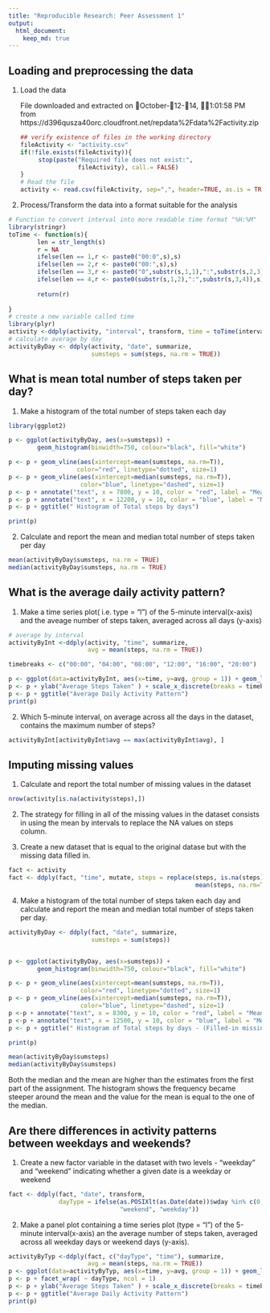 ```yaml
---
title: "Reproducible Research: Peer Assessment 1"
output: 
  html_document:
    keep_md: true
---
```



## Loading and preprocessing the data

1. Load the data

   File downloaded and extracted on October-12-14, 1:01:58 PM from
   https://d396qusza40orc.cloudfront.net/repdata%2Fdata%2Factivity.zip
```r
## verify existence of files in the working directory
fileActivity <- "activity.csv"
if(!file.exists(fileActivity)){
        stop(paste("Required file does not exist:",
                   fileActivity), call.= FALSE)
}
# Read the file
activity <- read.csv(fileActivity, sep=",", header=TRUE, as.is = TRUE)
```
2. Process/Transform the data into a format suitable for the analysis
```r
# Function to convert interval into more readable time format "%H:%M"
library(stringr)
toTime <- function(s){
        len = str_length(s)
        r = NA
        ifelse(len == 1,r <- paste0("00:0",s),s)
        ifelse(len == 2,r <- paste0("00:",s),s)
        ifelse(len == 3,r <- paste0("0",substr(s,1,1),":",substr(s,2,3)),s)
        ifelse(len == 4,r <- paste0(substr(s,1,2),":",substr(s,3,4)),s)
        
        return(r)
        
}
# create a new variable called time
library(plyr)
activity <-ddply(activity, "interval", transform, time = toTime(interval))
# calculate average by day
activityByDay <- ddply(activity, "date", summarize,
                       sumsteps = sum(steps, na.rm = TRUE))
```

## What is mean total number of steps taken per day?

1. Make a histogram of the total number of steps taken each day

```r
library(ggplot2)

p <- ggplot(activityByDay, aes(x=sumsteps)) + 
        geom_histogram(binwidth=750, colour="black", fill="white")

p <- p + geom_vline(aes(xintercept=mean(sumsteps, na.rm=T)),   
                   color="red", linetype="dotted", size=1)
p <- p + geom_vline(aes(xintercept=median(sumsteps, na.rm=T)),   
                    color="blue", linetype="dashed", size=1)
p <- p + annotate("text", x = 7800, y = 10, color = "red", label = "Mean")
p <- p + annotate("text", x = 12200, y = 10, color = "blue", label = "Median")
p <- p + ggtitle(" Histogram of Total steps by days")

print(p)
```

2.  Calculate and report the mean and median total number of steps taken per day

```r
mean(activityByDay$sumsteps, na.rm = TRUE)
median(activityByDay$sumsteps, na.rm = TRUE)
```
## What is the average daily activity pattern?

1. Make a time series plot( i.e. type = "l") of the 5-minute interval(x-axis)
   and the aveage number of steps taken, averaged across all days (y-axis)
   
```r
# average by interval
activityByInt <-ddply(activity, "time", summarize,
                      avg = mean(steps, na.rm = TRUE))

timebreaks <- c("00:00", "04:00", "08:00", "12:00", "16:00", "20:00")

p <- ggplot(data=activityByInt, aes(x=time, y=avg, group = 1)) + geom_line()
p <- p + ylab("Average Steps Taken" ) + scale_x_discrete(breaks = timebreaks)
p <- p + ggtitle("Average Daily Activity Pattern")
print(p)
```

2. Which 5-minute interval, on average across all the days in the dataset, contains the
   maximum number of steps?
   
```r
activityByInt[activityByInt$avg == max(activityByInt$avg), ]
```

## Imputing missing values

1. Calculate and report the total number of missing values in the dataset

```r
nrow(activity[is.na(activity$steps),])
```

2. The strategy for filling in all of the missing values in the dataset consists
   in using the mean by intervals to replace the NA values on steps column.
   
3. Create a new dataset that is equal to the original datase but with the
   missing data filled in.
   
```r
fact <- activity
fact <- ddply(fact, "time", mutate, steps = replace(steps, is.na(steps),
                                                    mean(steps, na.rm=TRUE)))
```

4. Make a histogram of the total number of steps taken each day and calculate
   and report the mean and median total number of steps taken per day.

```r
activityByDay <- ddply(fact, "date", summarize,
                       sumsteps = sum(steps))


p <- ggplot(activityByDay, aes(x=sumsteps)) + 
        geom_histogram(binwidth=750, colour="black", fill="white")

p <- p + geom_vline(aes(xintercept=mean(sumsteps, na.rm=T)),   
                    color="red", linetype="dotted", size=1)
p <- p + geom_vline(aes(xintercept=median(sumsteps, na.rm=T)),   
                    color="blue", linetype="dashed", size=1)
p <-p + annotate("text", x = 8300, y = 10, color = "red", label = "Mean")
p <-p + annotate("text", x = 12500, y = 10, color = "blue", label = "Median")
p <- p + ggtitle(" Histogram of Total steps by days - (Filled-in missing values)")

print(p)

mean(activityByDay$sumsteps)
median(activityByDay$sumsteps)

```

Both the median and the mean are higher than the estimates from the first part of the assignment. The histogram shows the frequency became steeper around the mean and the value for the mean is equal to the one of the median.

## Are there differences in activity patterns between weekdays and weekends?

1. Create a new factor variable in the dataset with two levels - "weekday" and
   "weekend" indicating whether a given date is a weekday or weekend
   
```r

fact <- ddply(fact, "date", transform,
              dayType = ifelse(as.POSIXlt(as.Date(date))$wday %in% c(0,6),
                               "weekend", "weekday"))
```

2. Make a panel plot containing a time series plot (type = "l") of the 5-minute interval(x-axis)
   an the average number of steps taken, averaged across all weekday days or weekend days (y-axis).
   
```r
activityByTyp <-ddply(fact, c("dayType", "time"), summarize,
                      avg = mean(steps, na.rm = TRUE))                                                    
p <- ggplot(data=activityByTyp, aes(x=time, y=avg, group = 1)) + geom_line()
p <- p + facet_wrap( ~ dayType, ncol = 1)
p <- p + ylab("Average Steps Taken" ) + scale_x_discrete(breaks = timebreaks)
p <- p + ggtitle("Average Daily Activity Pattern")
print(p)
```